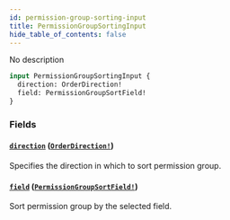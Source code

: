 ```yaml
---
id: permission-group-sorting-input
title: PermissionGroupSortingInput
hide_table_of_contents: false
---
```


No description

```graphql
input PermissionGroupSortingInput {
  direction: OrderDirection!
  field: PermissionGroupSortField!
}
```

### Fields

#### [`direction`](#) ([`OrderDirection!`](../../../developer/api-reference/enums/order-direction))

Specifies the direction in which to sort permission group.

#### [`field`](#) ([`PermissionGroupSortField!`](../../../developer/api-reference/enums/permission-group-sort-field))

Sort permission group by the selected field.
